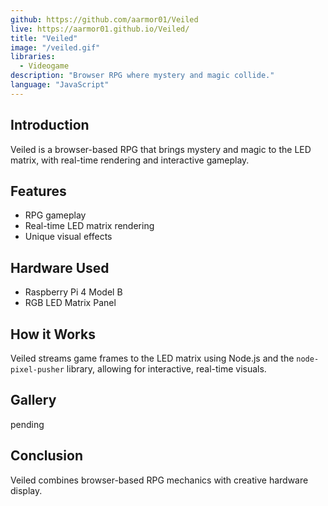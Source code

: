 ```yaml
---
github: https://github.com/aarmor01/Veiled
live: https://aarmor01.github.io/Veiled/
title: "Veiled"
image: "/veiled.gif"
libraries:
  - Videogame
description: "Browser RPG where mystery and magic collide."
language: "JavaScript"
---
```


## Introduction

Veiled is a browser-based RPG that brings mystery and magic to the LED matrix, with real-time rendering and interactive gameplay.

## Features

- RPG gameplay
- Real-time LED matrix rendering
- Unique visual effects

## Hardware Used

- Raspberry Pi 4 Model B
- RGB LED Matrix Panel

## How it Works

Veiled streams game frames to the LED matrix using Node.js and the `node-pixel-pusher` library, allowing for interactive, real-time visuals.

## Gallery

pending

## Conclusion

Veiled combines browser-based RPG mechanics with creative hardware display.
